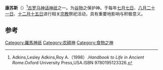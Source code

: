 {{Infobox deity|type=roman
| name = 康苏斯
| god_of = [[谷物|谷物]]保护之神
}}

'''康苏斯'''（{{lang-la|Consus}}）<ref>Adkins,Lesley Adkins,Roy A.（1998）.''Handbook to Life in Ancient Rome''.Oxford University Press,USA.ISBN 9780195123326.</ref>[[古罗马|古罗马]][[神话|神话]][[神祇|神祇]]之一。为[[谷物|谷物]]之保护神。于每年[[七月七日|七月七日]]、[[八月二十一日|八月二十一日]]、[[十二月十五日|十二月十五日]]进行相关[[宗教|宗教]]祭祀活动，具有重要地影响与积极意义。

== 参考 ==
{{reflist}}

{{Authority control}}

[[Category:羅馬神祇|Category:羅馬神祇]]
[[Category:农耕神|Category:农耕神]]
[[Category:食物之神|Category:食物之神]]


{{古罗马小作品}}
